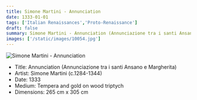 ```yaml
---
title: Simone Martini - Annunciation
date: 1333-01-01
tags: ['Italian Renaissances','Proto-Renaissance']
draft: false
summary: Simone Martini - Annunciation (Annunciazione tra i santi Ansano e Margherita)
images: ['/static/images/10054.jpg']
---
```


![Simone Martini - Annunciation](/static/images/10054.jpg)

* Title: Annunciation (Annunciazione tra i santi Ansano e Margherita)
* Artist: Simone Martini (c.1284-1344)
* Date: 1333
* Medium: Tempera and gold on wood triptych
* Dimensions: 265 cm x 305 cm


